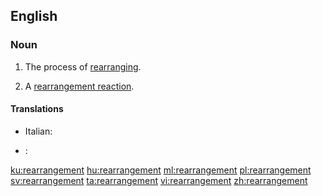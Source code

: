 ==English==

===Noun===
{{en-noun}}

# The process of [[rearranging]].
# {{context|chemistry|lang=en}} A [[rearrangement reaction]].

====Translations====
{{trans-top|the process of rearranging}}
{{trans-mid}}
{{trans-bottom}}

{{trans-top|chemistry: rearrangement reaction}}
* Italian: {{t|it|riarrangiamento|m}}
{{trans-mid}}
{{trans-bottom}}

{{checktrans-top}}
* {{ttbc|fr}}: {{t+|fr|réarrangement|m}}
{{trans-bottom}}

[[ku:rearrangement]]
[[hu:rearrangement]]
[[ml:rearrangement]]
[[pl:rearrangement]]
[[sv:rearrangement]]
[[ta:rearrangement]]
[[vi:rearrangement]]
[[zh:rearrangement]]